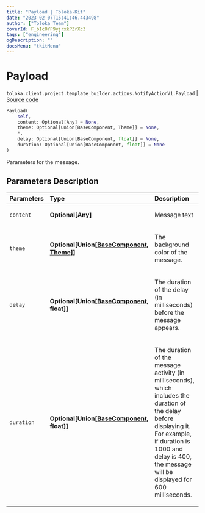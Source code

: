 ```yaml
---
title: "Payload | Toloka-Kit"
date: "2023-02-07T15:41:46.443498"
author: ["Toloka Team"]
coverId: F_bIcOYF9yjrxkPZrXc3
tags: ["engineering"]
ogDescription: ""
docsMenu: "tkitMenu"
---
```


# Payload
`toloka.client.project.template_builder.actions.NotifyActionV1.Payload` | [Source code](https://github.com/Toloka/toloka-kit/blob/v1.1.3/src/client/project/template_builder/actions.py#L54)

```python
Payload(
    self,
    content: Optional[Any] = None,
    theme: Optional[Union[BaseComponent, Theme]] = None,
    *,
    delay: Optional[Union[BaseComponent, float]] = None,
    duration: Optional[Union[BaseComponent, float]] = None
)
```

Parameters for the message.

## Parameters Description

| Parameters | Type | Description |
| :----------| :----| :-----------|
`content`|**Optional\[Any\]**|<p>Message text</p>
`theme`|**Optional\[Union\[[BaseComponent](/docs-new/toloka-kit/reference/toloka.client.project.template_builder.base.BaseComponent), [Theme](/docs-new/toloka-kit/reference/toloka.client.project.template_builder.actions.NotifyActionV1.Payload.Theme)\]\]**|<p>The background color of the message.</p>
`delay`|**Optional\[Union\[[BaseComponent](/docs-new/toloka-kit/reference/toloka.client.project.template_builder.base.BaseComponent), float\]\]**|<p>The duration of the delay (in milliseconds) before the message appears.</p>
`duration`|**Optional\[Union\[[BaseComponent](/docs-new/toloka-kit/reference/toloka.client.project.template_builder.base.BaseComponent), float\]\]**|<p>The duration of the message activity (in milliseconds), which includes the duration of the delay before displaying it. For example, if duration is 1000 and delay is 400, the message will be displayed for 600 milliseconds.</p>
